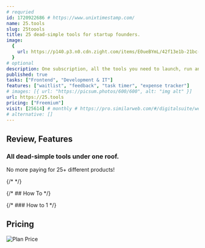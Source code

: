```yaml
---
# requried
id: 1720922686 # https://www.unixtimestamp.com/
name: 25.tools
slug: 25toools
title: 25 dead-simple tools for startup founders.
image:
  {
    url: https://p140.p3.n0.cdn.zight.com/items/E0ueBYmL/42f13e1b-21bc-43a8-8882-73a7c9523a66.jpg,
  }
# optional
description: One subscription, all the tools you need to launch, run and grow your startup.
published: true
tasks: ["Frontend", "Development & IT"]
features: ["waitlist", "feedback", "task timer", "expense tracker"]
# images: [{ url: "https://picsum.photos/600/600", alt: "img alt" }]
url: https://25.tools
pricing: ["Freemium"]
visit: [25614] # monthly # https://pro.similarweb.com/#/digitalsuite/websiteanalysis/home
# alternative: []
---
```


## Review, Features

### All dead-simple tools under one roof.

No more paying for 25+ different products!

{/* <DetailYoutube videoId="" startTime={0} /> */}

{/* ## How To */}

{/* ### How to 1 */}

## Pricing

<Img
  src="https://p140.p3.n0.cdn.zight.com/items/kpuZrKey/f23b872f-e08e-4480-b7b1-1c28735f5cf1.jpg?v=%2224e4e13247fc6d6ff384c0747c05c20c%22"
  alt="Plan Price"
/>
